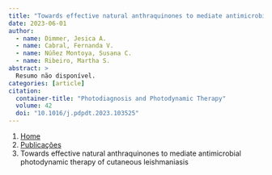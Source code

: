 ```yaml
---
title: "Towards effective natural anthraquinones to mediate antimicrobial photodynamic therapy of cutaneous leishmaniasis"
date: 2023-06-01
author:
  - name: Dimmer, Jesica A.
  - name: Cabral, Fernanda V.
  - name: Núñez Montoya, Susana C.
  - name: Ribeiro, Martha S.
abstract: > 
  Resumo não disponível.
categories: [article]
citation: 
  container-title: "Photodiagnosis and Photodynamic Therapy"
  volume: 42
  doi: "10.1016/j.pdpdt.2023.103525"
---
```


```{=html}
<nav aria-label="breadcrumb">
  <ol class="breadcrumb">
    <li class="breadcrumb-item"><a href="../../index.html">Home</a></li>
    <li class="breadcrumb-item"><a href="../index.html">Publicações</a></li>
    <li class="breadcrumb-item active" aria-current="page">Towards effective natural anthraquinones to mediate antimicrobial photodynamic therapy of cutaneous leishmaniasis</li>
  </ol>
</nav>
```

